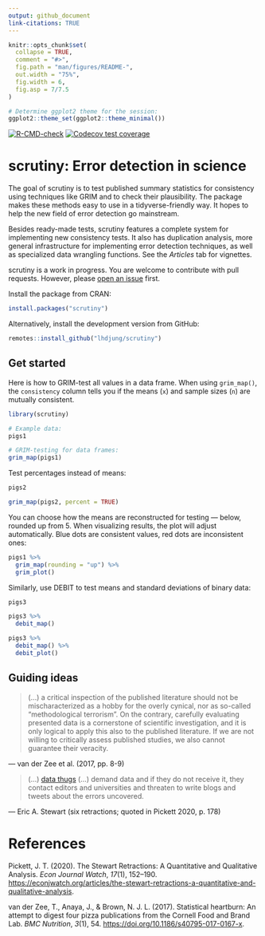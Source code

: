 ```yaml
---
output: github_document
link-citations: TRUE
---
```


<!-- README.md is generated from README.Rmd. Please edit that file -->

```r
knitr::opts_chunk$set(
  collapse = TRUE,
  comment = "#>",
  fig.path = "man/figures/README-",
  out.width = "75%",
  fig.width = 6,
  fig.asp = 7/7.5
)

# Determine ggplot2 theme for the session:
ggplot2::theme_set(ggplot2::theme_minimal())
```

<!-- badges: start -->
[![R-CMD-check](https://github.com/lhdjung/scrutiny/actions/workflows/R-CMD-check.yaml/badge.svg)](https://github.com/lhdjung/scrutiny/actions/workflows/R-CMD-check.yaml)
[![Codecov test coverage](https://codecov.io/gh/lhdjung/scrutiny/branch/main/graph/badge.svg)](https://app.codecov.io/gh/lhdjung/scrutiny?branch=main)
<!-- badges: end -->

# scrutiny: Error detection in science

The goal of scrutiny is to test published summary statistics for consistency using techniques like GRIM and to check their plausibility. The package makes these methods easy to use in a tidyverse-friendly way. It hopes to help the new field of error detection go mainstream.

Besides ready-made tests, scrutiny features a complete system for implementing new consistency tests. It also has duplication analysis, more general infrastructure for implementing error detection techniques, as well as specialized data wrangling functions. See the *Articles* tab for vignettes.

scrutiny is a work in progress. You are welcome to contribute with pull requests. However, please [open an issue](https://github.com/lhdjung/scrutiny/issues) first.

Install the package from CRAN:

```r
install.packages("scrutiny")
```

Alternatively, install the development version from GitHub:

```r
remotes::install_github("lhdjung/scrutiny")
```

## Get started

Here is how to GRIM-test all values in a data frame. When using `grim_map()`, the `consistency` column tells you if the means (`x`) and sample sizes (`n`) are mutually consistent.

```r
library(scrutiny)

# Example data:
pigs1

# GRIM-testing for data frames:
grim_map(pigs1)
```

Test percentages instead of means:

```r
pigs2

grim_map(pigs2, percent = TRUE)
```

You can choose how the means are reconstructed for testing --- below, rounded up from 5. When visualizing results, the plot will adjust automatically. Blue dots are consistent values, red dots are inconsistent ones:

```r
pigs1 %>% 
  grim_map(rounding = "up") %>% 
  grim_plot()
```

Similarly, use DEBIT to test means and standard deviations of binary data:

```r
pigs3

pigs3 %>% 
  debit_map()

pigs3 %>% 
  debit_map() %>% 
  debit_plot()
```

## Guiding ideas

> (...) a critical inspection of the published literature should not be mischaracterized as a hobby for the overly cynical, nor as so-called "methodological terrorism". On the contrary, carefully evaluating presented data is a cornerstone of scientific investigation, and it is only logical to apply this also to the published literature. If we are not willing to critically assess published studies, we also cannot guarantee their veracity.

--- van der Zee et al. (2017, pp. 8-9)

> (...) [data thugs](https://jamesheathers.medium.com/hugs-shrugs-and-data-thugs-663858757c4a) (...) demand data and if they do not receive it, they contact editors and universities and threaten to write blogs and tweets about the errors uncovered.

--- Eric A. Stewart (six retractions; quoted in Pickett 2020, p. 178)

# References

Pickett, J. T. (2020). The Stewart Retractions: A Quantitative and Qualitative Analysis. *Econ Journal Watch*, *17*(1), 152--190. <https://econjwatch.org/articles/the-stewart-retractions-a-quantitative-and-qualitative-analysis>.

van der Zee, T., Anaya, J., & Brown, N. J. L. (2017). Statistical heartburn: An attempt to digest four pizza publications from the Cornell Food and Brand Lab. *BMC Nutrition*, *3*(1), 54. <https://doi.org/10.1186/s40795-017-0167-x>.
